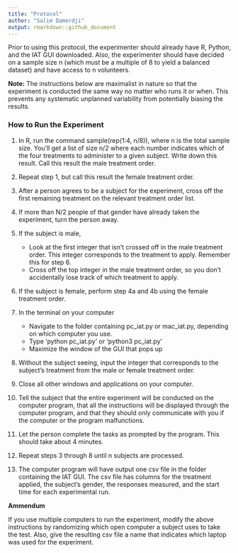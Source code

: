 ```yaml
---
title: "Protocol"
author: "Salim Damerdji"
output: rmarkdown::github_document
---
```


Prior to using this protocol, the experimenter should already have R, Python, and the IAT GUI downloaded. Also, the experimenter should have decided on a sample size n (which must be a multiple of 8 to yield a balanced dataset) and have access to n volunteers.

**Note:** The instructions below are maximalist in nature so that the experiment is conducted the same way no matter who runs it or when. This prevents any systematic unplanned variability from potentially biasing the results.


### How to Run the Experiment

1. In R, run the command sample(rep(1:4, n/8)), where n is the total sample size. You'll get a list of size n/2 where each number indicates which of the four treatments to administer to a given subject. Write down this result. Call this result the male treatment order.

2. Repeat step 1, but call this result the female treatment order.

3. After a person agrees to be a subject for the experiment, cross off the first remaining treatment on the relevant treatment order list. 

4. If more than N/2 people of that gender have already taken the experiment, turn the person away.

5. If the subject is male,
    * Look at the first integer that isn't crossed off in the male treatment order. This integer corresponds to the treatment to apply. Remember this for step 6.
    * Cross off the top integer in the male treatment order, so you don't accidentally lose track of which treatment to apply.

6. If the subject is female, perform step 4a and 4b using the female treatment order.

7. In the terminal on your computer
    * Navigate to the folder containing pc_iat.py or mac_iat.py, depending on which computer you use.
    * Type 'python pc_iat.py' or 'python3 pc_iat.py'
    * Maximize the window of the GUI that pops up

8. Without the subject seeing, input the integer that corresponds to the subject's treatment from the male or female treatment order.

9. Close all other windows and applications on your computer.

10. Tell the subject that the entire experiment will be conducted on the computer program, that all the instructions will be displayed through the computer program, and that they should only communicate with you if the computer or the program malfunctions.

11. Let the person complete the tasks as prompted by the program. This should take about 4 minutes.

12. Repeat steps 3 through 8 until n subjects are processed.

13. The computer program will have output one csv file in the folder containing the IAT GUI. The csv file has columns for the treatment applied, the subject's gender, the responses measured, and the start time for each experimental run.

**Ammendum**

If you use multiple computers to run the experiment, modify the above instructions by randomizing which open computer a subject uses to take the test. Also, give the resulting csv file a name that indicates which laptop was used for the experiment.


